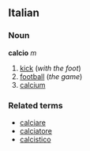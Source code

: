 ==Italian==
===Noun===
'''calcio''' ''m''

#[[kick]] (''with the foot'')
#[[football]] (''the game'')
#[[calcium]]

===Related terms===
*[[calciare]]
*[[calciatore]]
*[[calcistico]]
